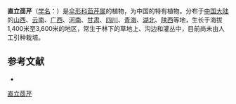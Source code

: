 {{NoteTA|G1=LS}}
{{Speciesbox
| name = 直立茴芹
| status = 
| status_system = 
| image = 
| genus = Pimpinella
| species = smithii
| authority = Wolff in Acta Hort.
}}

'''直立茴芹'''（[[学名|学名]]：{{lang|la|''Pimpinella smithii''}}）是[[伞形科|伞形科]][[茴芹属|茴芹属]]的植物，为中国的特有植物。分布于[[中国大陆|中国大陆]]的[[山西|山西]]、[[云南|云南]]、[[广西|广西]]、[[河南|河南]]、[[甘肃|甘肃]]、[[四川|四川]]、[[青海|青海]]、[[湖北|湖北]]、[[陕西|陕西]]等地，生长于海拔1,400米至3,600米的地区，常生于林下的草地上、沟边和灌丛中，目前尚未由人工引种栽培。

== 参考文献 ==
<div class="references-small">
* {{cite web| url =http://www.bioinfo.cn/db05/KmzwSpecies.php?action=view&id=22916| title =直立茴芹| work =《中国高等植物数据库全库》| publisher =中国科学院微生物研究所| author =昆明植物研究所| accessdate =2009-02-25| deadurl =yes| archiveurl =https://web.archive.org/web/20160305063005/http://www.bioinfo.cn/db05/KmzwSpecies.php?action=view&id=22916| archivedate =2016-03-05}}
</div>
{{Taxonbar|from=Q15231852}}

[[Category:茴芹属|直立茴芹]]


{{Apiales-stub}}